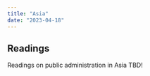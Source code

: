 ```yaml
---
title: "Asia"
date: "2023-04-18"
---
```


## Readings

Readings on public administration in Asia TBD!
